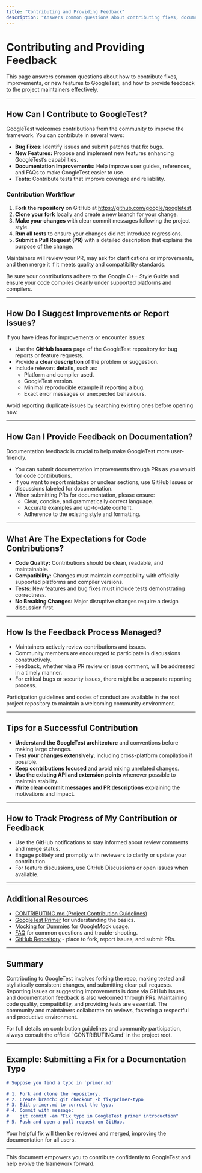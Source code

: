 ```yaml
---
title: "Contributing and Providing Feedback"
description: "Answers common questions about contributing fixes, documentation, or new features, and how to suggest improvements or provide feedback to project maintainers."
---
```


# Contributing and Providing Feedback

This page answers common questions about how to contribute fixes, improvements, or new features to GoogleTest, and how to provide feedback to the project maintainers effectively.

---

## How Can I Contribute to GoogleTest?

GoogleTest welcomes contributions from the community to improve the framework. You can contribute in several ways:

- **Bug Fixes:** Identify issues and submit patches that fix bugs.
- **New Features:** Propose and implement new features enhancing GoogleTest’s capabilities.
- **Documentation Improvements:** Help improve user guides, references, and FAQs to make GoogleTest easier to use.
- **Tests:** Contribute tests that improve coverage and reliability.

### Contribution Workflow

1. **Fork the repository** on GitHub at https://github.com/google/googletest.
2. **Clone your fork** locally and create a new branch for your change.
3. **Make your changes** with clear commit messages following the project style.
4. **Run all tests** to ensure your changes did not introduce regressions.
5. **Submit a Pull Request (PR)** with a detailed description that explains the purpose of the change.

Maintainers will review your PR, may ask for clarifications or improvements, and then merge it if it meets quality and compatibility standards.

<Tip>
Be sure your contributions adhere to the Google C++ Style Guide and ensure your code compiles cleanly under supported platforms and compilers.
</Tip>

---

## How Do I Suggest Improvements or Report Issues?

If you have ideas for improvements or encounter issues:

- Use the **GitHub Issues** page of the GoogleTest repository for bug reports or feature requests.
- Provide a **clear description** of the problem or suggestion.
- Include relevant **details**, such as:
  - Platform and compiler used.
  - GoogleTest version.
  - Minimal reproducible example if reporting a bug.
  - Exact error messages or unexpected behaviours.

<Note>
Avoid reporting duplicate issues by searching existing ones before opening new.
</Note>

---

## How Can I Provide Feedback on Documentation?

Documentation feedback is crucial to help make GoogleTest more user-friendly.

- You can submit documentation improvements through PRs as you would for code contributions.
- If you want to report mistakes or unclear sections, use GitHub Issues or discussions labeled for documentation.
- When submitting PRs for documentation, please ensure:
  - Clear, concise, and grammatically correct language.
  - Accurate examples and up-to-date content.
  - Adherence to the existing style and formatting.

---

## What Are The Expectations for Code Contributions?

- **Code Quality:** Contributions should be clean, readable, and maintainable.
- **Compatibility:** Changes must maintain compatibility with officially supported platforms and compiler versions.
- **Tests:** New features and bug fixes must include tests demonstrating correctness.
- **No Breaking Changes:** Major disruptive changes require a design discussion first.

---

## How Is the Feedback Process Managed?

- Maintainers actively review contributions and issues.
- Community members are encouraged to participate in discussions constructively.
- Feedback, whether via a PR review or issue comment, will be addressed in a timely manner.
- For critical bugs or security issues, there might be a separate reporting process.

<Info>
Participation guidelines and codes of conduct are available in the root project repository to maintain a welcoming community environment.
</Info>

---

## Tips for a Successful Contribution

- **Understand the GoogleTest architecture** and conventions before making large changes.
- **Test your changes extensively**, including cross-platform compilation if possible.
- **Keep contributions focused** and avoid mixing unrelated changes.
- **Use the existing API and extension points** whenever possible to maintain stability.
- **Write clear commit messages and PR descriptions** explaining the motivations and impact.

---

## How to Track Progress of My Contribution or Feedback

- Use the GitHub notifications to stay informed about review comments and merge status.
- Engage politely and promptly with reviewers to clarify or update your contribution.
- For feature discussions, use GitHub Discussions or open issues when available.

---

## Additional Resources

- [CONTRIBUTING.md (Project Contribution Guidelines)](https://github.com/google/googletest/blob/main/CONTRIBUTING.md)
- [GoogleTest Primer](primer.md) for understanding the basics.
- [Mocking for Dummies](gmock_for_dummies.md) for GoogleMock usage.
- [FAQ](faq.md) for common questions and trouble-shooting.
- [GitHub Repository](https://github.com/google/googletest) - place to fork, report issues, and submit PRs.

---

## Summary

Contributing to GoogleTest involves forking the repo, making tested and stylistically consistent changes, and submitting clear pull requests. Reporting issues or suggesting improvements is done via GitHub Issues, and documentation feedback is also welcomed through PRs. Maintaining code quality, compatibility, and providing tests are essential. The community and maintainers collaborate on reviews, fostering a respectful and productive environment.

<Check>
For full details on contribution guidelines and community participation, always consult the official `CONTRIBUTING.md` in the project root.
</Check>

---

## Example: Submitting a Fix for a Documentation Typo

```markdown
# Suppose you find a typo in `primer.md`

# 1. Fork and clone the repository.
# 2. Create branch: git checkout -b fix/primer-typo
# 3. Edit primer.md to correct the typo.
# 4. Commit with message:
#    git commit -am "Fix typo in GoogleTest primer introduction"
# 5. Push and open a pull request on GitHub.
```

Your helpful fix will then be reviewed and merged, improving the documentation for all users.

---

This document empowers you to contribute confidently to GoogleTest and help evolve the framework forward.
